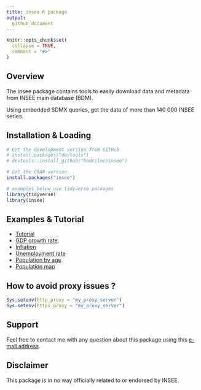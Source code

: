 ---
title: insee R package
output: 
  github_document
---

```{r, echo = FALSE}
knitr::opts_chunk$set(
  collapse = TRUE,
  comment = "#>"
)

```

<!-- <br> -->

<!-- [![CRAN status](https://www.r-pkg.org/badges/version/insee)](https://cran.r-project.org/package=insee) -->
<!-- [![CRAN checks](https://cranchecks.info/badges/worst/insee)](https://cran.r-project.org/web/checks/check_results_insee.html) -->
<!-- [![Codecov test coverage](https://codecov.io/gh/hadrilec/insee/branch/master/graph/badge.svg)](https://codecov.io/gh/hadrilec/insee?branch=master) -->
<!-- [![lifecycle](https://img.shields.io/badge/lifecycle-maturing-blue.svg)](https://www.tidyverse.org/lifecycle/#maturing) -->
<!-- [![Downloads](https://cranlogs.r-pkg.org/badges/grand-total/insee)](https://cran.r-project.org/package=insee) -->
<!-- [![Downloads](https://cranlogs.r-pkg.org/badges/insee)](https://cran.r-project.org/package=insee) -->
<!-- [![Project Status: Active – The project has reached a stable, usable state and is being actively developed.](https://www.repostatus.org/badges/latest/active.svg)](https://www.repostatus.org/) -->
<!-- [![Build Status](https://travis-ci.com/hadrilec/insee.svg?branch=master)](https://travis-ci.org/hadrilec/insee) -->

<!-- <br> -->

## Overview

The insee package contains tools to easily download data and metadata from INSEE main database (BDM).

Using embedded SDMX queries, get the data of more than 140 000 INSEE series.

## Installation & Loading
```{r eval = FALSE}
# Get the development version from GitHub
# install.packages("devtools")
# devtools::install_github("hadrilec/insee")

# Get the CRAN version
install.packages("insee")

# examples below use tidyverse packages 
library(tidyverse)
library(insee)
```

## Examples & Tutorial

* [Tutorial](https://hadrilec.github.io/insee/articles/insee.html)
* [GDP growth rate](https://hadrilec.github.io/insee/articles/2_gdp-vignettes.html)
* [Inflation](https://hadrilec.github.io/insee/articles/3_inflation-vignettes.html)
* [Unemployment rate](https://hadrilec.github.io/insee/articles/4_unem-vignettes.html)
* [Population by age](https://hadrilec.github.io/insee/articles/5_pop-vignettes.html)
* [Population map](https://hadrilec.github.io/insee/articles/6_pop_map-vignettes.html)

## How to avoid proxy issues ?
```{r proxy, eval=FALSE}
Sys.setenv(http_proxy = "my_proxy_server")
Sys.setenv(https_proxy = "my_proxy_server")
```

## Support
Feel free to contact me with any question about this package using this [e-mail address](mailto:leclerc.hadrien@gmail.com?subject=[r-package][insee]).

## Disclaimer
This package is in no way officially related to or endorsed by INSEE.
